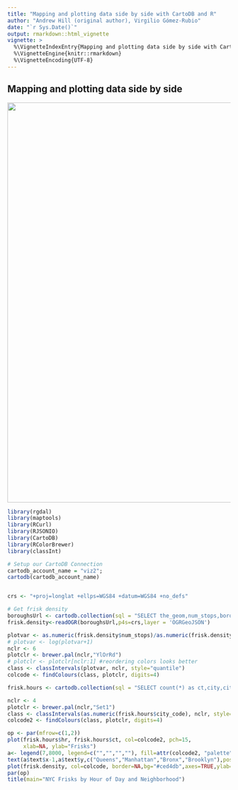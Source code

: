 ```yaml
---
title: "Mapping and plotting data side by side with CartoDB and R"
author: "Andrew Hill (original author), Virgilio Gómez-Rubio"
date: "`r Sys.Date()`"
output: rmarkdown::html_vignette
vignette: >
  %\VignetteIndexEntry{Mapping and plotting data side by side with CartoDB and R}
  %\VignetteEngine{knitr::rmarkdown}
  %\VignetteEncoding{UTF-8}
---
```



## Mapping and plotting data side by side

<img src="http://i.imgur.com/AuJJL.png" width="900px"/>

```r
library(rgdal)
library(maptools)
library(RCurl)
library(RJSONIO)
library(CartoDB)
library(RColorBrewer)
library(classInt)

# Setup our CartoDB Connection
cartodb_account_name = "viz2"; 
cartodb(cartodb_account_name)


crs <- "+proj=longlat +ellps=WGS84 +datum=WGS84 +no_defs"

# Get frisk density
boroughsUrl <- cartodb.collection(sql = "SELECT the_geom,num_stops,boroname,borocode,shape_area FROM nyct2000 WHERE the_geom IS NOT NULL AND boroname != 'Staten Island' AND 0<num_stops", method="GeoJSON", urlOnly=TRUE)
frisk.density<-readOGR(boroughsUrl,p4s=crs,layer = 'OGRGeoJSON')

plotvar <- as.numeric(frisk.density$num_stops)/as.numeric(frisk.density$shape_area)
# plotvar <- log(plotvar+1)
nclr <- 6
plotclr <- brewer.pal(nclr,"YlOrRd")
# plotclr <- plotclr[nclr:1] #reordering colors looks better
class <- classIntervals(plotvar, nclr, style="quantile")
colcode <- findColours(class, plotclr, digits=4)

frisk.hours <- cartodb.collection(sql = "SELECT count(*) as ct,city,city_code,floor(timestop/100) hr FROM stop_frisk Where frisked = 'Y' and city != 'STATEN IS' GROUP BY city,city_code,hr")

nclr <- 4
plotclr <- brewer.pal(nclr,"Set1")
class <- classIntervals(as.numeric(frisk.hours$city_code), nclr, style="quantile")
colcode2 <- findColours(class, plotclr, digits=4)
```

```r
op <- par(mfrow=c(1,2))
plot(frisk.hours$hr, frisk.hours$ct, col=colcode2, pch=15,
  	 xlab=NA, ylab="Frisks")
a<- legend(7,8000, legend=c("","","",""), fill=attr(colcode2, "palette"), bty="n",x.intersp = .5, y.intersp = .7)
text(a$text$x-1,a$text$y,c("Queens","Manhattan","Bronx","Brooklyn"),pos=2)
plot(frisk.density, col=colcode, border=NA,bg="#ced4db",axes=TRUE,ylab="",yaxt="n")
par(op)
title(main="NYC Frisks by Hour of Day and Neighborhood")
```
